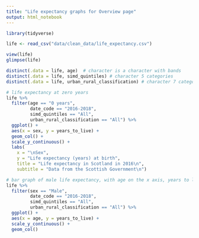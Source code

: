 ```yaml
---
title: "Life expectancy graphs for Overview page"
output: html_notebook
---
```


```r
library(tidyverse)

```

```r
life <- read_csv("data/clean_data/life_expectancy.csv")
```

```r
view(life)
glimpse(life)
```

```r
distinct(.data = life, age)  # character is a character with bands
distinct(.data = life, simd_quintiles) # character 5 categories
distinct(.data = life, urban_rural_classification) # character 7 categories
```
```r
# life expectancy at zero years
life %>% 
  filter(age == "0 years",
         date_code == "2016-2018",
         simd_quintiles == "All",
         urban_rural_classification == "All") %>% 
  ggplot() +
  aes(x = sex, y = years_to_live) +
  geom_col() +
  scale_y_continuous() +
  labs(
    x = "\nSex",
    y = "Life expectancy (years) at birth",
    title = "Life expectancy in Scotland in 2016\n",
    subtitle = "Data from the Scottish Government\n")

```


```r
# bar graph of male life expectancy, with age on the x axis, years to live on y axis
life %>% 
  filter(sex == "Male",
         date_code == "2016-2018",
         simd_quintiles == "All",
         urban_rural_classification == "All") %>% 
  ggplot() +
  aes(x = age, y = years_to_live) +
  scale_y_continuous() +
  geom_col()
```


